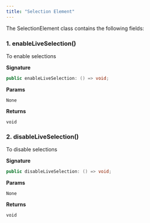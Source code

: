 ```yaml
---
title: "Selection Element"
---
```


The SelectionElement class contains the following fields:

### 1. enableLiveSelection()

To enable selections

**Signature**

```java
public enableLiveSelection: () => void;
```

**Params**

`None`

**Returns**

`void`

### 2. disableLiveSelection()

To disable selections

**Signature**

```java
public disableLiveSelection: () => void;
```

**Params**

`None`

**Returns**

`void`
